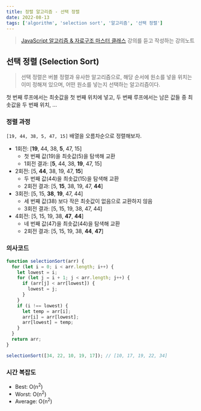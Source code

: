 ```yaml
---
title: 정렬 알고리즘 - 선택 정렬
date: 2022-08-13
tags: ['algorithm', 'selection sort', '알고리즘', '선택 정렬']
---
```


> [JavaScript 알고리즘 & 자료구조 마스터 클래스](https://www.udemy.com/course/best-javascript-data-structures/) 강의를 듣고 작성하는 강의노트

## 선택 정렬 (Selection Sort)

> 선택 정렬은 버블 정렬과 유사한 알고리즘으로, 해당 순서에 원소를 넣을 위치는 이미 정해져 있으며, 어떤 원소를 넣는지 선택하는 알고리즘이다.

첫 번째 루프에서는 최솟값을 첫 번째 위치에 넣고, 두 번째 루프에서는 남은 값들 중 최솟값을 두 번째 위치, ...

### 정렬 과정

`[19, 44, 38, 5, 47, 15]` 배열을 오름차순으로 정렬해보자.

- 1회전: [**19**, 44, 38, **5**, 47, 15]
  - 첫 번째 값(19)을 최솟값(5)을 탐색해 교환
  - 1회전 결과: [**5**, 44, 38, **19**, 47, 15]
- 2회전: [5, **44**, 38, 19, 47, **15**]
  - 두 번째 값(44)을 최솟값(15)을 탐색해 교환
  - 2회전 결과: [5, **15**, 38, 19, 47, **44**]
- 3회전: [5, 15, **38**, **19**, 47, 44]
  - 세 번째 값(38) 보다 작은 최솟값이 없음으로 교환하지 않음
  - 3회전 결과: [5, 15, 19, 38, 47, 44]
- 4회전: [5, 15, 19, 38, **47**, **44**]
  - 네 번째 값(47)을 최솟값(44)을 탐색해 교환
  - 2회전 결과: [5, 15, 19, 38, **44**, **47**]

### 의사코드

```js
function selectionSort(arr) {
  for (let i = 0; i < arr.length; i++) {
    let lowest = i;
    for (let j = i + 1; j < arr.length; j++) {
      if (arr[j] < arr[lowest]) {
        lowest = j;
      }
    }
    if (i !== lowest) {
      let temp = arr[i];
      arr[i] = arr[lowest];
      arr[lowest] = temp;
    }
  }
  return arr;
}

selectionSort([34, 22, 10, 19, 17]); // [10, 17, 19, 22, 34]
```

### 시간 복잡도

- Best: O(n<sup>2</sup>)
- Worst: O(n<sup>2</sup>)
- Average: O(n<sup>2</sup>)
